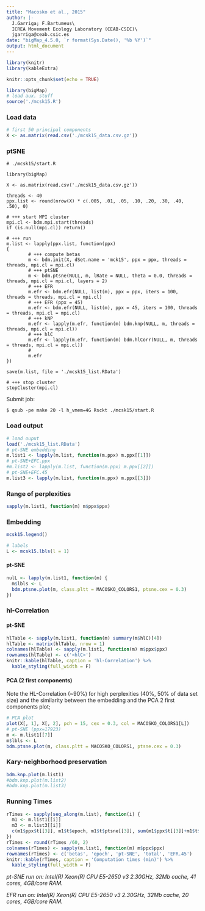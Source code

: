```yaml
---
title: "Macosko et al., 2015"
author: |-
  J.Garriga; F.Bartumeus\
  ICREA Movement Ecology Laboratory (CEAB-CSIC)\
  jgarriga@ceab.csic.es
date: "bigMap_4.5.0, `r format(Sys.Date(), '%b %Y')`"
output: html_document
---
```


```r
library(knitr)
library(kableExtra)
```
```r
knitr::opts_chunk$set(echo = TRUE)
```

```r
library(bigMap)
# load aux. stuff
source('./mcsk15.R')
```

### Load data

```r
# first 50 principal components
X <- as.matrix(read.csv('./mcsk15_data.csv.gz'))
```

### ptSNE

```
# ./mcsk15/start.R

library(bigMap)

X <- as.matrix(read.csv('./mcsk15_data.csv.gz'))

threads <- 40
ppx.list <- round(nrow(X) * c(.005, .01, .05, .10, .20, .30, .40, .50), 0)

# +++ start MPI cluster
mpi.cl <- bdm.mpi.start(threads)
if (is.null(mpi.cl)) return()

# +++ run
m.list <- lapply(ppx.list, function(ppx)
{
        # +++ compute betas
        m <- bdm.init(X, dSet.name = 'mck15', ppx = ppx, threads = threads, mpi.cl = mpi.cl)
        # +++ ptSNE
        m <- bdm.ptsne(NULL, m, lRate = NULL, theta = 0.0, threads = threads, mpi.cl = mpi.cl, layers = 2)
        # +++ EFR
        m.efr <- bdm.efr(NULL, list(m), ppx = ppx, iters = 100, threads = threads, mpi.cl = mpi.cl)
        # +++ EFR (ppx = 45)
        m.efr <- bdm.efr(NULL, list(m), ppx = 45, iters = 100, threads = threads, mpi.cl = mpi.cl)
        # +++ kNP
        m.efr <- lapply(m.efr, function(m) bdm.knp(NULL, m, threads = threads, mpi.cl = mpi.cl))
        # +++ hlC
        m.efr <- lapply(m.efr, function(m) bdm.hlCorr(NULL, m, threads = threads, mpi.cl = mpi.cl))
        #
        m.efr
})

save(m.list, file = './mcsk15_list.RData')

# +++ stop cluster
stopCluster(mpi.cl)

```

Submit job:

```
$ qsub -pe make 20 -l h_vmem=4G Rsckt ./mcsk15/start.R
```

### Load output

```r
# load ouput
load('./mcsk15_list.RData')
# pt-SNE embedding
m.list1 <- lapply(m.list, function(m.ppx) m.ppx[[1]])
# pt-SNE+EFC.ppx
#m.list2 <- lapply(m.list, function(m.ppx) m.ppx[[2]])
# pt-SNE+EFC.45
m.list3 <- lapply(m.list, function(m.ppx) m.ppx[[3]])
```

### Range of perplexities

```r
sapply(m.list1, function(m) m$ppx$ppx)
```

<!-- ### Embedding Cost/Size -->

<!-- ```{r, out.width = '25%', fig.show = 'hold'} -->
<!-- nulL <- lapply(m.list1, function(m) bdm.cost(m)) -->
<!-- ``` -->

### Embedding

```r
mcsk15.legend()
```

```r
# labels
L <- mcsk15.lbls(l = 1)
```

#### pt-SNE

```r
nulL <- lapply(m.list1, function(m) {
  m$lbls <- L
  bdm.ptsne.plot(m, class.pltt = MACOSKO_COLORS1, ptsne.cex = 0.3)
})
```

<!-- #### pt-SNE+EFR.ppx -->

<!-- ```{r, out.width = '25%', fig.show = 'hold'} -->
<!-- nulL <- lapply(m.list2, function(m) { -->
<!--   m$lbls <- L -->
<!--   bdm.ptsne.plot(m, class.pltt = MACOSKO_COLORS1, ptsne.cex = 0.3) -->
<!-- }) -->
<!-- ``` -->

<!-- #### pt-SNE+EFR.45 -->

<!-- ```{r, out.width = '25%', fig.show = 'hold'} -->
<!-- nulL <- lapply(m.list3, function(m) { -->
<!--   m$lbls <- L -->
<!--   bdm.ptsne.plot(m, class.pltt = MACOSKO_COLORS1, ptsne.cex = 0.3) -->
<!-- }) -->
<!-- ``` -->

<!-- ### Precision maps -->

<!-- #### pt-SNE -->

<!-- ```{r, out.width = '25%', fig.show = 'hold'} -->
<!-- nulL <- lapply(m.list1, function(m) bdm.pMap(m)) -->
<!-- ``` -->

<!-- #### pt-SNE+EFR.ppx -->

<!-- ```{r, out.width = '25%', fig.show = 'hold'} -->
<!-- nulL <- lapply(m.list2, function(m) bdm.pMap(m)) -->
<!-- ``` -->

<!-- #### pt-SNE+EFR.45 -->

<!-- ```{r, out.width = '25%', fig.show = 'hold'} -->
<!-- nulL <- lapply(m.list3, function(m) bdm.pMap(m)) -->
<!-- ``` -->

### hl-Correlation

#### pt-SNE

```r
hlTable <- sapply(m.list1, function(m) summary(m$hlC)[4])
hlTable <- matrix(hlTable, nrow = 1)
colnames(hlTable) <- sapply(m.list1, function(m) m$ppx$ppx)
rownames(hlTable) <- c('<hlC>')
knitr::kable(hlTable, caption = 'hl-Correlation') %>%
  kable_styling(full_width = F)
```

#### PCA (2 first components)

Note the HL-Correlation (~90%) for high perplexities (40%, 50% of data set size) and the similarity between the embedding and the PCA 2 first components plot;

```r
# PCA plot
plot(X[, 1], X[, 2], pch = 15, cex = 0.3, col = MACOSKO_COLORS1[L])
# pt-SNE (ppx=17923)
m <- m.list1[[7]]
m$lbls <- L
bdm.ptsne.plot(m, class.pltt = MACOSKO_COLORS1, ptsne.cex = 0.3)
```

<!-- #### pt-SNE+EFR.ppx -->

<!-- ```{r, } -->
<!-- hlTable <- sapply(m.list2, function(m) summary(m$hlC)[4]) -->
<!-- hlTable <- matrix(hlTable, nrow = 1) -->
<!-- colnames(hlTable) <- sapply(1:8, function(i) paste(m.list1[[i]]$ppx$ppx, '+', m.list2[[i]]$ppx$ppx)) -->
<!-- rownames(hlTable) <- c('<hlC>') -->
<!-- knitr::kable(hlTable, caption = 'hl-Correlation') %>% -->
<!--   kable_styling(full_width = F) -->
<!-- ``` -->

<!-- #### pt-SNE+EFR.45 -->

<!-- ```{r, } -->
<!-- hlTable <- sapply(m.list3, function(m) mean(m$hlC)) -->
<!-- hlTable <- matrix(round(hlTable, 4), nrow = 1) -->
<!-- colnames(hlTable) <- sapply(1:8, function(i) paste(m.list1[[i]]$ppx$ppx, '+', m.list3[[i]]$ppx$ppx)) -->
<!-- rownames(hlTable) <- c('<hlC>') -->
<!-- knitr::kable(hlTable, caption = 'hl-Correlation') %>% -->
<!--   kable_styling(full_width = F) -->
<!-- ``` -->

### Kary-neighborhood preservation

```r
bdm.knp.plot(m.list1)
#bdm.knp.plot(m.list2)
#bdm.knp.plot(m.list3)
```

<!-- #### pt-SNE vs. pt-SNE+EFR.ppx -->

<!-- ```{r, out.width = '25%', fig.show = 'hold'} -->
<!-- nulL <- lapply(1:8, function(i) { -->
<!--   bdm.knp.plot(list(m.list1[[i]], m.list2[[i]])) -->
<!-- }) -->
<!-- ``` -->

<!-- #### pt-SNE vs. pt-SNE+EFR.45 -->

<!-- ```{r, out.width = '25%', fig.show = 'hold'} -->
<!-- nulL <- lapply(1:8, function(i) { -->
<!--   bdm.knp.plot(list(m.list1[[i]], m.list3[[i]])) -->
<!-- }) -->
<!-- ``` -->

### Running Times

```r
rTimes <- sapply(seq_along(m.list), function(i) {
  m1 <- m.list1[[i]]
  m3 <- m.list3[[i]]
  c(m1$ppx$t[[3]], m1$t$epoch, m1$t$ptsne[[3]], sum(m1$ppx$t[[3]]+m1$t$ptsne[[3]]), m3$t$efr[[3]])
})
rTimes <- round(rTimes /60, 2)
colnames(rTimes) <- sapply(m.list1, function(m) m$ppx$ppx)
rownames(rTimes) <- c('betas', 'epoch', 'pt-SNE', 'total', 'EFR.45')
knitr::kable(rTimes, caption = 'Computation times (min)') %>%
  kable_styling(full_width = F)
```

*pt-SNE run on: Intel(R) Xeon(R) CPU E5-2650 v3 2.30GHz, 32Mb cache, 41 cores, 4GB/core RAM.*

*EFR run on: Intel(R) Xeon(R) CPU E5-2650 v3 2.30GHz, 32Mb cache, 20 cores, 4GB/core RAM.*
